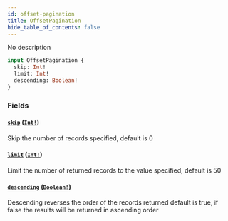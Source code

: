 ```yaml
---
id: offset-pagination
title: OffsetPagination
hide_table_of_contents: false
---
```



No description

```graphql
input OffsetPagination {
  skip: Int!
  limit: Int!
  descending: Boolean!
}
```


### Fields

#### [`skip`](#) ([`Int!`](/docs/mainnet/graphql/scalars/int))

Skip the number of records specified, default is 0


#### [`limit`](#) ([`Int!`](/docs/mainnet/graphql/scalars/int))

Limit the number of returned records to the value specified, default is 50


#### [`descending`](#) ([`Boolean!`](/docs/mainnet/graphql/scalars/boolean))

Descending reverses the order of the records returned
default is true, if false the results will be returned in ascending order




